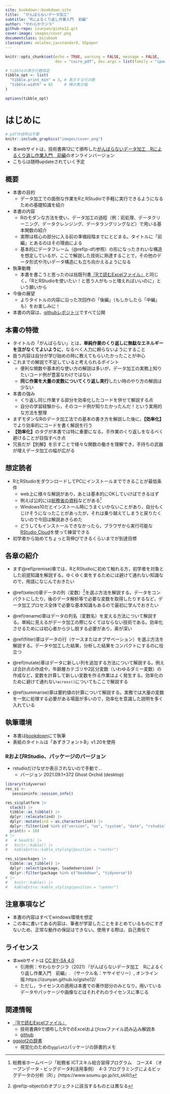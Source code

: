```yaml
---
site: bookdown::bookdown_site
title:  "がんばらないデータ加工"
subtitle: "Rによるくり返し作業入門  前編"
author: "やわらかクジラ"
github-repo: izunyan/gisho12.git
cover-image: images/cover.png
documentclass: bxjsbook
classoption: xelatex,ja=standard, b5paper
---
```


```r
knitr::opts_chunk$set(echo = TRUE, warning = FALSE, message = FALSE,
                      dev = "cairo_pdf", dev.args = list(family = "ipaexg")) # pdfでggplot2の日本語出力に必要な設定→html不可？

# tibbleの表示行数指定
tibble_opt <- list(
  "tibble.print_min" = 3, # 表示する行の数
  "tibble.width" = 65     # 横の表示幅
)

options(tibble_opt)

```

# はじめに {-#hajimeni}

```r
# pdf作成時は不要
knitr::include_graphics("images/cover.png")
```

* 本webサイトは，技術書典12にて頒布した[がんばらないデータ加工　Rによるくり返し作業入門　前編](https://techbookfest.org/product/5161487259664384?productVariantID=5672571053801472)のオンラインバージョン
* こちらは随時updateされていく予定

## 概要 {-}
* 本書の目的
  + データ加工での面倒な作業をRとRStudioで手軽に実行できるようになるための基礎知識を紹介

* 本書の内容
  + Rのモダンな方法を使い，データ加工の過程（例：前処理、データクリーニング、データクレンジング、データラングリングなど）で用いる基本関数の紹介
  + 実際は核心の部分に入る前の準備段階までにとどまる。タイトルに「前編」とあるのはその理由による
  + 基本的にデータフレーム（\@ref(p-df)参照）の形になったきれいな構造を想定しているが，ここで解説した技術に熟達することで，その他のデータ形式や汚いデータ構造にも立ち向かえるようになる

* 執筆動機
  + 本書を書こうと思ったのは拙既刊書[『Rで読むExcelファイル』](https://techbookfest.org/product/4794168259903488?productVariantID=5913872206659584)と同じく，「RとRStudioを使いたい！と思う人がもっと増えればいいのに」という願いから

* 今後の展望
  + よりタイトルの内容に沿った次回作の「後編」（もしかしたら「中編」も）をお楽しみに！

* 本書の内容は、[githubレポジトリ](https://github.com/izunyan/gisho12)ですべて公開


## 本書の特徴 {-}

* タイトルの「がんばらない」とは，**単純作業のくり返しに無駄なエネルギーを注がなくてよいように**，なるべく人力に頼らないようにすること
* 扱う内容は自分が学び始めの時に教えてもらいたかったことが中心
* これまでの解説で不足していると考えられるポイント
  + 便利な関数や基本的な使い方の解説は多いが，データ加工の実務上知りたいコード例が豊富なわけではない
  + **同じ作業を大量の変数についてくり返し実行**したい時のやり方の解説は少ない
* 本書の強み
  + くり返し同じ作業する部分を効率化したコードを併せて解説する点
  + 自分の学習経験から，そのコード例が知りたかったんだ！という実用的な方法を整理
* まずモダンなRのデータ加工法での基本の書き方を解説した後に，**【効率化】**でより効率的にコードを書く解説を行う
* **【効率化】**のタグが本書では特に重要になる。手作業のくり返しをなるべく避けることが目指すべき点
* 冗長だが【別解】を示すことで様々な関数の働きを理解でき，手持ちの武器が増えデータ加工の幅が広がる

## 想定読者 {-}

* RとRStudioをダウンロードしてPCにインストールまでできることが最低条件
  + web上に様々な解説があり，あとは基本的にOKしていけばできるはず
  + 例えば公的には[総務省の資料](https://www.soumu.go.jp/ict_skill/)などがある^[総務省ホームページ「総務省 ICTスキル総合習得プログラム　コース4
（オープンデータ・ビッグデータ利活用事例）　4-3 プログラミングによるビッグデータの分析（R）」(https://www.soumu.go.jp/ict_skill/)]
  + Windows10だとインストール時にうまくいかないことがあり，自分もくじけそうになったことがあったが，それは乗り越えてしまうと戻りたくないので今回は解説あきらめた
  + どうしてもインストールできなかったら，ブラウザから実行可能な[RStudio Cloud](https://rstudio.cloud/)を使って練習できる
* 初学者から始めてちょっと背伸びできるくらいまでが到達目標


## 各章の紹介 {-}

* まず\@ref(premise)章では、RとRStudioに初めて触れる方，初学者を対象とした前提知識を解説する。ゆくゆく楽をするためには避けて通れない知識なので，用語になじんでおきたい

* \@ref(select)章データの列（変数）^[\@ref(p-object)のオブジェクトに該当するものとは異なる]を選ぶ方法を解説する。データをコンパクトにしたり，後のデータ解析等で必要な変数を取得したりするなど，データ加工プロセス全体で必要な基本知識もあるので最初に学んでおきたい

* \@ref(rename)章はデータの列名（変数名）を変える方法について解説する。単純に見えるがデータ加工の際になくてはならない技術である。効率化させるためには初心者から少し脱する必要があり，奥が深い

* \@ref(filter)章はデータの行（ケースまたはオブザベーション）を選ぶ方法を解説する。データや加工した結果，分析した結果をコンパクトにするのに役立つ

* \@ref(mutate)章はデータに新しい列を追加する方法について解説する。例えば合計点の作成や，年齢層カテゴリや2区分変数（いわゆるダミー変数）の作成など，変数を計算して新しい変数を作る作業はよく発生する。効率化のために避けて通れない`across()`についてもここで解説する

* \@ref(summarise)章は要約値の計算について解説する。実務では大量の変数を一気に処理する必要がある場面が多いので，効率化を意識した説明を多く入れている


## 執筆環境 {-}

* 本書は[bookdown](https://bookdown.org/)にて執筆
* 表紙のタイトルは「あずきフォントB」v1.20を使用

### RおよびRStudio、パッケージのバージョン {-}

* rstudioだけなぜか表示されないので手動で…
  + バージョン 2021.09.1+372 Ghost Orchid (desktop)

```r
library(tidyverse)
res_si <- 
   sessioninfo::session_info()

res_si$platform |>
  stack() |>
  tibble::as_tibble() |>
  dplyr::relocate(ind) |>
  dplyr::mutate(ind = as.character(ind)) |>
  dplyr::filter(ind %in% c("version", "os", "system", "date", "rstudio")) |>
  print(n = 10)
# |> 
#   # head(5) |>
#   knitr::kable() |> 
#   kableExtra::kable_styling(position = "center")

res_si$packages |> 
  tibble::as_tibble() |> 
  dplyr::select(package, loadedversion) |> 
  dplyr::filter(package %in% c("bookdown", "tidyverse"))
# |>
#   knitr::kable() |> 
#   kableExtra::kable_styling(position = "center")
```


## 注意事項など {-}
* 本書の内容はすべてwindows環境を想定
* この本に書いてある内容は、筆者が学習したことをまとめているものにすぎないため、正常な動作の保証はできない。使用する際は、自己責任で 

## ライセンス {-}

* 本webサイトは [CC BY-SA 4.0](https://creativecommons.org/licenses/by-sa/4.0/)
  + 引用例：やわらかクジラ（2021）『がんばらないデータ加工　Rによるくり返し作業入門　前編』. （サークル名：ヤサイゼリー）, オンライン版:https://izunyan.github.io/gisho12/
  + ただし，ライセンスの適用は本書での著作部分のみとなり，用いているデータやパッケージや画像などはそれぞれのライセンスに準じる


## 関連情報 {-#association}

* [『Rで読むExcelファイル』](https://techbookfest.org/product/4794168259903488?productVariantID=5913872206659584)
  + 技術書典9で頒布したRでのExcelおよびcsvファイル読み込み解説本
  + [github](https://izunyan.github.io/excel_r/)

* [ggplot2の辞書](https://izunyan.github.io/practice_ggplot2/)
  + 視覚化のための`ggplot2`パッケージの辞書的メモ    

    
       
       

<!-- ![](images/tweet.png)       -->